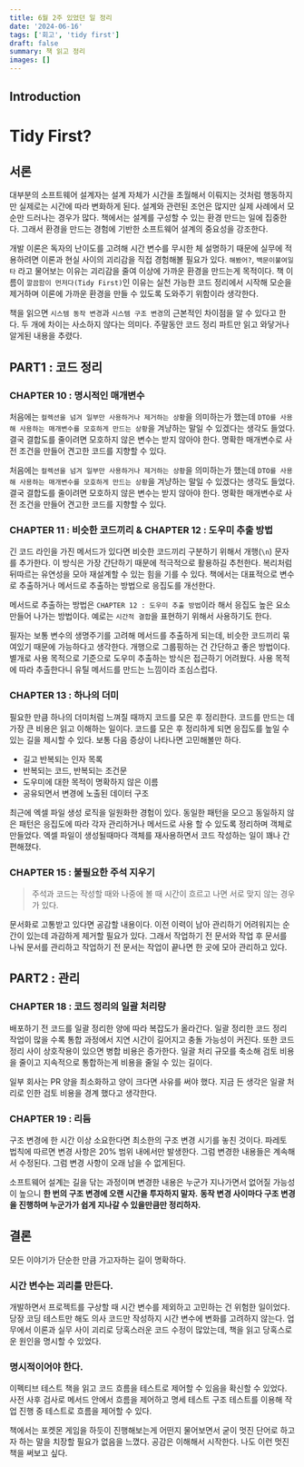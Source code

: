 ```yaml
---
title: 6월 2주 있었던 일 정리
date: '2024-06-16'
tags: ['회고', 'tidy first']
draft: false
summary: 책 읽고 정리
images: []
---
```

## Introduction

<TOCInline toc={props.toc} exclude="Introduction" />

# Tidy First?

## 서론

대부분의 소프트웨어 설계자는 설계 자체가 시간을 초월해서 이뤄지는 것처럼 행동하지만 실제로는 시간에 따라 변화하게 된다.
설계와 관련된 조언은 많지만 실제 사례에서 모순만 드러나는 경우가 많다.
책에서는 설계를 구성할 수 있는 환경 만드는 일에 집중한다. 그래서 환경을 만드는 경험에 기반한 소프트웨어 설계의 중요성을 강조한다.

개발 이론은 독자의 난이도를 고려해 시간 변수를 무시한 체 설명하기 때문에 실무에 적용하려면 이론과 현실 사이의 괴리감을 직접 경험해볼 필요가 있다.
`해봤어?`, `백문이불여일타` 라고 물어보는 이유는 괴리감을 줄여 이상에 가까운 환경을 만드는게 목적이다.
책 이름이 `깔끔함이 먼저다(Tidy First)`인 이유는 실천 가능한 코드 정리에서 시작해 모순을 제거하며 이론에 가까운 환경을 만들 수 있도록 도와주기 위함이라 생각한다.

책을 읽으면 `시스템 동작 변경`과 `시스템 구조 변경`의 근본적인 차이점을 알 수 있다고 한다.
두 개에 차이는 사소하지 않다는 의미다.
주말동안 코드 정리 파트만 읽고 와닿거나 알게된 내용을 추렸다.

## PART1 : 코드 정리

### **CHAPTER 10 : 명시적인 매개변수**

처음에는 `컬렉션을 넘겨 일부만 사용하거나 제거하는 상황`을 의미하는가 했는데 `DTO를 사용해 사용하는 매개변수를 모호하게 만드는 상황`을 겨냥하는 말일 수 있겠다는 생각도 들었다.
결국 결합도를 줄이려면 모호하지 않은 변수는 받지 않아야 한다. 명확한 매개변수로 사전 조건을 만들어 견고한 코드를 지향할 수 있다.

처음에는 `컬렉션을 넘겨 일부만 사용하거나 제거하는 상황`을 의미하는가 했는데 `DTO를 사용해 사용하는 매개변수를 모호하게 만드는 상황`을 겨냥하는 말일 수 있겠다는 생각도 들었다.
결국 결합도를 줄이려면 모호하지 않은 변수는 받지 않아야 한다. 명확한 매개변수로 사전 조건을 만들어 견고한 코드를 지향할 수 있다.

### **CHAPTER 11 : 비슷한 코드끼리 &** CHAPTER 12 : 도우미 추출 방법

긴 코드 라인을 가진 메서드가 있다면 비슷한 코드끼리 구분하기 위해서 개행(`\n`) 문자를 추가한다.
이 방식은 가장 간단하기 때문에 적극적으로 활용하길 추천한다.
복리처럼 뒤따르는 유연성을 모아 재설계할 수 있는 힘을 기를 수 있다.
책에서는 대표적으로 변수로 추출하거나 메서드로 추출하는 방법으로 응집도를 개선한다.

메서드로 추출하는 방법은 `CHAPTER 12 : 도우미 추출 방법`이라 해서 응집도 높은 요소 만들어 나가는 방법이다.
예로는 `시간적 결합`을 표현하기 위해서 사용하기도 한다.

필자는 보통 변수의 생명주기를 고려해 메서드를 추출하게 되는데, 비슷한 코드끼리 묶여있기 때문에 가능하다고 생각한다.
개행으로 그룹핑하는 건 간단하고 좋은 방법이다. 별개로 사용 목적으로 기준으로 도우미 추출하는 방식은 접근하기 어려웠다.
사용 목적에 따라 추출한다니 유틸 메서드를 만드는 느낌이라 조심스럽다.

### **CHAPTER 13 : 하나의 더미**

필요한 만큼 하나의 더미처럼 느껴질 때까지 코드를 모은 후 정리한다.
코드를 만드는 데 가장 큰 비용은 읽고 이해하는 일이다.
코드를 모은 후 정리하게 되면 응집도를 높일 수 있는 길을 제시할 수 있다.
보통 다음 증상이 나타나면 고민해볼만 하다.

- 길고 반복되는 인자 목록
- 반복되는 코드, 반복되는 조건문
- 도우미에 대한 목적이 명확하지 않은 이름
- 공유되면서 변경에 노출된 데이터 구조

최근에 엑셀 파일 생성 로직을 일원화한 경험이 있다.
동일한 패턴을 모으고 동일하지 않은 패턴은 응집도에 따라 각자 관리하거나 메서드로 사용 할 수 있도록 정리하며 객체로 만들었다.
엑셀 파일이 생성될때마다 객체를 재사용하면서 코드 작성하는 일이 꽤나 간편해졌다.

### **CHAPTER 15 : 불필요한 주석 지우기**

> 주석과 코드는 작성할 때와 나중에 볼 때 시간이 흐르고 나면 서로 맞지 않는 경우가 있다.

문서화로 고통받고 있다면 공감할 내용이다. 이전 이력이 남아 관리하기 어려워지는 순간이 있는데 과감하게 제거할 필요가 있다.
그래서 작업하기 전 문서와 작업 후 문서를 나눠 문서를 관리하고 작업하기 전 문서는 작업이 끝나면 한 곳에 모아 관리하고 있다.

## PART2 : 관리

### **CHAPTER 18** : 코드 정리의 일괄 처리량

배포하기 전 코드를 일괄 정리한 양에 따라 복잡도가 올라간다.
일괄 정리한 코드 정리 작업이 많을 수록 통합 과정에서 지연 시간이 길어지고 충돌 가능성이 커진다.
또한 코드 정리 사이 상호작용이 있으면 병합 비용은 증가한다.
일괄 처리 규모를 축소해 검토 비용을 줄이고 지속적으로 통합하는게 비용을 줄일 수 있는 길이다.

일부 회사는 PR 양을 최소화하고 양이 크다면 사유를 써야 했다.
지금 든 생각은 일괄 처리로 인한 검토 비용을 경계 했다고 생각한다.

### **CHAPTER 19 : 리듬**

구조 변경에 한 시간 이상 소요한다면 최소한의 구조 변경 시기를 놓친 것이다.
파레토 법칙에 따르면 변경 사항은 20% 범위 내에서만 발생한다.
그럼 변경한 내용들은 계속해서 수정된다.
그럼 변경 사항이 오래 남을 수 없게된다.

소프트웨어 설계는 길을 닦는 과정이며 변경한 내용은 누군가 지나가면서 없어질 가능성이 높으니 **한 번의 구조 변경에 오랜 시간을 투자하지 말자.**
**동작 변경 사이마다 구조 변경을 진행하며 누군가가 쉽게 지나갈 수 있을만큼만 정리하자.**

## 결론

모든 이야기가 단순한 만큼 가고자하는 길이 명확하다.

### 시간 변수는 괴리를 만든다.

개발하면서 프로젝트를 구상할 때 시간 변수를 제외하고 고민하는 건 위험한 일이었다.
당장 코딩 테스트만 해도 의사 코드만 작성하지 시간 변수에 변화를 고려하지 않는다.
업무에서 이론과 실무 사이 괴리로 당혹스러운 코드 수정이 많았는데, 책을 읽고 당혹스로운 원인을 명시할 수 있었다.

### 명시적이어야 한다.

이펙티브 테스트 책을 읽고 코드 흐름을 테스트로 제어할 수 있음을 확신할 수 있었다.
사전 사후 검사로 메서드 안에서 흐름을 제어하고 명세 테스트 구조 테스트를 이용해 작업 진행 중 테스트로 흐름을 제어할 수 있다.

책에서는 포켓몬 게임을 하듯이 진행해보는게 어떤지 물어보면서 굳이 멋진 단어로 하고자 하는 말을 치장할 필요가 없음을 느꼈다.
공감은 이해해서 시작한다. 나도 이런 멋진 책을 써보고 싶다.
